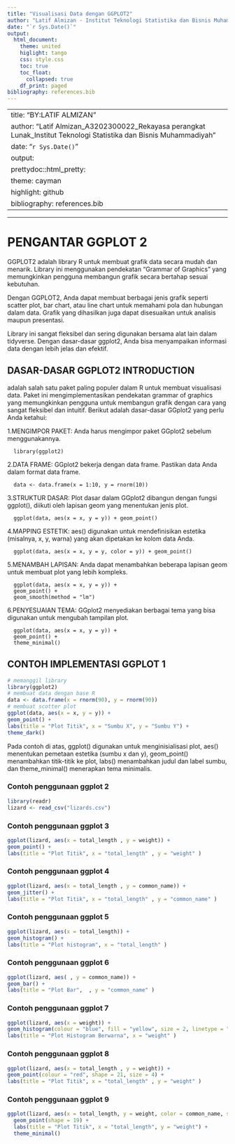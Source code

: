 ```yaml
---
title: "Visualisasi Data dengan GGPLOT2"
author: "Latif Almizan - Institut Teknologi Statistika dan Bisnis Muhammadiyah"
date: "`r Sys.Date()`"
output: 
  html_document:
    theme: united
    higlight: tango
    css: style.css
    toc: true
    toc_float:
      collapsed: true
    df_print: paged
bibliography: references.bib
---
```


---
title: "BY:LATIF ALMIZAN"
author: "Latif Almizan_A3202300022_Rekayasa perangkat Lunak_Institut Teknologi Statistika dan Bisnis Muhammadiyah"
date: "`r Sys.Date()`"
output:
  prettydoc::html_pretty:
    theme: cayman
    highlight: github
bibliography: references.bib
---

---




# PENGANTAR GGPLOT 2

GGPLOT2 adalah library R untuk membuat grafik data secara mudah dan menarik. Library ini menggunakan pendekatan "Grammar of Graphics" yang memungkinkan pengguna membangun grafik secara bertahap sesuai kebutuhan.

Dengan GGPLOT2, Anda dapat membuat berbagai jenis grafik seperti scatter plot, bar chart, atau line chart untuk memahami pola dan hubungan dalam data. Grafik yang dihasilkan juga dapat disesuaikan untuk analisis maupun presentasi.

Library ini sangat fleksibel dan sering digunakan bersama alat lain dalam tidyverse. Dengan dasar-dasar ggplot2, Anda bisa menyampaikan informasi data dengan lebih jelas dan efektif.

## DASAR-DASAR GGPLOT2 INTRODUCTION

adalah salah satu paket paling populer dalam R untuk membuat visualisasi data. Paket ini mengimplementasikan pendekatan grammar of graphics yang memungkinkan pengguna untuk membangun grafik dengan cara yang sangat fleksibel dan intuitif.
Berikut adalah dasar-dasar GGplot2 yang perlu Anda ketahui:

1.MENGIMPOR PAKET: Anda harus mengimpor paket GGplot2 sebelum menggunakannya.
```
  library(ggplot2)
```
2.DATA FRAME: GGplot2 bekerja dengan data frame. Pastikan data Anda dalam format data frame.
```
  data <- data.frame(x = 1:10, y = rnorm(10))
```

3.STRUKTUR DASAR: Plot dasar dalam GGplot2 dibangun dengan fungsi ggplot(), diikuti oleh lapisan geom yang menentukan jenis plot.
```
  ggplot(data, aes(x = x, y = y)) + geom_point()
```

4.MAPPING ESTETIK: aes() digunakan untuk mendefinisikan estetika (misalnya, x, y, warna) yang akan dipetakan ke kolom data Anda.
```
  ggplot(data, aes(x = x, y = y, color = y)) + geom_point()
```

5.MENAMBAH LAPISAN: Anda dapat menambahkan beberapa lapisan geom untuk membuat plot yang lebih kompleks.
```
  ggplot(data, aes(x = x, y = y)) +
  geom_point() +
  geom_smooth(method = "lm")
```

6.PENYESUAIAN TEMA: GGplot2 menyediakan berbagai tema yang bisa digunakan untuk mengubah tampilan plot.
```
  ggplot(data, aes(x = x, y = y)) + 
  geom_point() +
  theme_minimal()
```

## CONTOH IMPLEMENTASI GGPLOT 1
```r
# memanggil library
library(ggplot2)
# membuat data dengan base R
data <- data.frame(x = rnorm(90), y = rnorm(90))
# membuat scotter plot
ggplot(data, aes(x = x, y = y)) + 
geom_point() + 
labs(title = "Plot Titik", x = "Sumbu X", y = "Sumbu Y") +
theme_dark()
```



Pada contoh di atas, ggplot() digunakan untuk menginisialisasi plot, aes() menentukan pemetaan estetika (sumbu x dan y), geom_point() menambahkan titik-titik ke plot, labs() menambahkan judul dan label sumbu, dan theme_minimal() menerapkan tema minimalis.

### Contoh penggunaan ggplot 2
```r
library(readr)
lizard <- read_csv("lizards.csv")
```

### Contoh penggunaan ggplot 3
```r
ggplot(lizard, aes(x = total_length , y = weight)) + 
geom_point() +
labs(title = "Plot Titik", x = "total_length" , y = "weight" )
```

### Contoh penggunaan ggplot 4
```r
ggplot(lizard, aes(x = total_length , y = common_name)) + 
geom_jitter() +
labs(title = "Plot Titik", x = "total_length" , y = "common_name" )
```

### Contoh penggunaan ggplot 5
```r
ggplot(lizard, aes(x = total_length)) + 
geom_histogram() +
labs(title = "Plot histogram", x = "total_length" )
```

### Contoh penggunaan ggplot 6
```r
ggplot(lizard, aes( , y = common_name)) + 
geom_bar() +
labs(title = "Plot Bar",  , y = "common_name" )
```

### Contoh penggunaan ggplot 7
```r
ggplot(lizard, aes(x = weight)) + 
geom_histogram(colour = "blue", fill = "yellow", size = 2, linetype = "dotted") +
labs(title = "Plot Histogram Berwarna", x = "weight" )
```

### Contoh penggunaan ggplot 8
```r
ggplot(lizard, aes(x = total_length , y = weight)) + 
geom_point(colour = "red", shape = 21, size = 4) +
labs(title = "Plot Titik", x = "total_length" , y = "weight" )
```

### Contoh penggunaan ggplot 9
```r
ggplot(lizard, aes(x = total_length, y = weight, color = common_name, size = total_length)) + 
  geom_point(shape = 19) + 
  labs(title = "Plot Titik", x = "total_length", y = "weight") +
  theme_minimal()
```
